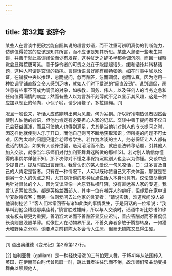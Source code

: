 ```yaml
---
---
---
```

title: 第32篇 谈辞令
---




某些人在言谈中更欣赏能自圆其说的趣言妙语，而不注重可辨明真伪的判断能力，仿佛值得赞赏的应该是知其所言，而不应该是知其所思。某些人熟谙一些老生常谈，并善于就此高谈阔论而少有发挥，这种贫乏之辞多半都单调沉闷，而且一经察觉会显得荒唐可笑。善于辞令者的可贵之处在于能提起话头、缓和话锋并转移话题，这种人可谓是交谈的指挥。言谈话语最好能有抑扬张弛，如在时事中加以论证，在铺叙中夹以推理，忽而提问，忽而酬答，忽而调侃，忽而认真，因为老用一种腔调平铺直叙会令人感到乏味，就如人们时下爱说的“简直没劲”。说到调侃，须注意有些事不可成为调侃的对象，如宗教、国务、伟人，以及任何人的当务之急和任何值得同情的病症；然而有些人以为言辞不刻薄就不足以显示其风趣，这是一种应加以制止的倾向，小伙子哟，请少用鞭子，多拉缰绳。[1]

况且一般说来，听话人应该能辨出何为风趣，何为尖刻。所以好冷嘲热讽者固然会使别人怕他的妙语，但他也肯定有必要担心人家的记忆。交谈中善于提问者不仅自己会获益匪浅，而且可使他人也得到满足，尤其是当他针对别人的专长提问之时，因这样他就使别人乐于开口，而他自己则可不断地获取知识；但所提的问题不可太难，因为太难的问题只适合老师考学生。若作为席谈的主人，务必保证让人人都有说话的机会，如果有人谈锋过健，悬河滔滔而不绝，就应设法转移话题，引其他人加入交谈，就像当年乐师们对付加利亚舞舞迷所做的那样[2]。若对别人确信你懂得的事偶尔佯装不知，那下次你对不懂之事保持沉默别人也会以为你懂。交谈中应少提自己，提及时应出言谨慎。我曾认识的某人爱说一句风凉话，曰：过多言及自己的人肯定是智者。只有在一种情况下，人可以既称赞自己又不失体面，那就是在谈另一个人的优点之时，尤其是所谈的那种优点说话人本身也具有。议论应尽量避免针对具体的个人，因为交谈应像一片原野纵横阡陌，没有直达某人家的专道。我曾认识两位贵族，都是英格兰西部人，其中一位有嘲弄人的癖好，但却爱在家中设华宴款待宾客；而另一位则爱问去过他家的赴宴者：“请说实话，难道席间没人被他讽刺挖苦？”客人们常常回答有诸如此类的事情发生，于是问话的一位常说：“我早料到他会糟践那桌佳肴。”慎言胜过雄辩，所以与人交谈时，话语中听比妙语如珠或有板有眼更为重要。善滔滔大论而不善酬答显反应迟钝，善应答酬对而不善侃侃长谈则显浅陋单薄。就像世人在动物界所见，不善久奔者多敏于腾挪转身，一如猎犬和野兔之分别。谈要点之前铺陈太多会令人生厌，但毫无铺陈又显得生硬。



* * *



[1] 语出奥维德《变形记》第2章第127行。

[2] 加利亚舞（galliard）是一种轻快活泼的三节拍双人舞，于1541年从法国传入英国，在伊丽莎白时代曾风靡一时，跳此舞者往往乐而不倦，故乐师们常主动变换舞曲以照顾他人。